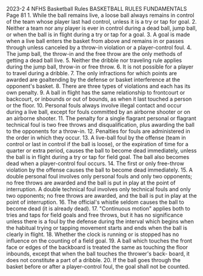 2023-2 4 NFHS Basketball Rules BASKETBALL RULES FUNDAMENTALS Page 81 1. While the ball remains live, a loose ball always remains in control of the team whose player last had control, unless it is a try or tap for goal. 2. Neither a team nor any player is ever in control during a dead ball, jump ball, or when the ball is in flight during a try or tap for a goal. 3. A goal is made when a live ball enters the basket from above and remains in or passes through unless canceled by a throw-in violation or a player-control foul. 4. The jump ball, the throw-in and the free throw are the only methods of getting a dead ball live. 5. Neither the dribble nor traveling rule applies during the jump ball, throw-in or free throw. 6. It is not possible for a player to travel during a dribble. 7. The only infractions for which points are awarded are goaltending by the defense or basket interference at the opponent's basket. 8. There are three types of violations and each has its own penalty. 9. A ball in flight has the same relationship to frontcourt or backcourt, or inbounds or out of bounds, as when it last touched a person or the floor. 10. Personal fouls always involve illegal contact and occur during a live ball, except for fouls committed by an airborne shooter or on an airborne shooter. 11. The penalty for a single flagrant personal or flagrant technical foul is two free throws and disqualification, plus awarding the ball to the opponents for a throw-in. 12. Penalties for fouls are administered in the order in which they occur. 13. A live-ball foul by the offense (team in control or last in control if the ball is loose), or the expiration of time for a quarter or extra period, causes the ball to become dead immediately, unless the ball is in flight during a try or tap for field goal. The ball also becomes dead when a player-control foul occurs. 14. The first or only free-throw violation by the offense causes the ball to become dead immediately. 15. A double personal foul involves only personal fouls and only two opponents; no free throws are awarded and the ball is put in play at the point of interruption. A double technical foul involves only technical fouls and only two opponents; no free throws are awarded, and the ball is put in play at the point of interruption. 16. The official's whistle seldom causes the ball to become dead (it is already dead). 17. "Continuous motion" applies both to tries and taps for field goals and free throws, but it has no significance unless there is a foul by the defense during the interval which begins when the habitual trying or tapping movement starts and ends when the ball is clearly in flight. 18. Whether the clock is running or is stopped has no influence on the counting of a field goal. 19. A ball which touches the front face or edges of the backboard is treated the same as touching the floor inbounds, except that when the ball touches the thrower's back- board, it does not constitute a part of a dribble. 20. If the ball goes through the basket before or after a player-control foul, the goal shall not be counted.